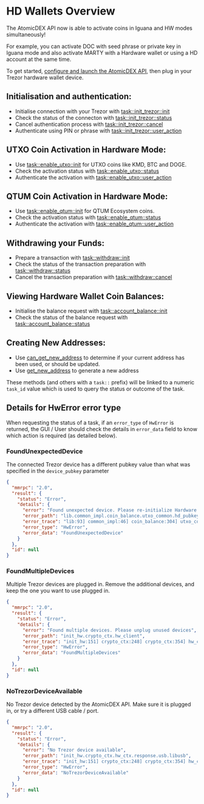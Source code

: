 # HD Wallets Overview

The AtomicDEX API now is able to activate coins in Iguana and HW modes simultaneously!

For example, you can activate DOC with seed phrase or private key in Iguana mode and also activate MARTY with a Hardware wallet or using a HD account at the same time.

To get started, [configure and launch the AtomicDEX API](/atomicdex/setup/), then plug in your Trezor hardware wallet device.


## Initialisation and authentication:

- Initialise connection with your Trezor with [task::init_trezor::init](trezor_initialisation.html#task-init-trezor-init)
- Check the status of the connecton with [task::init_trezor::status](trezor_initialisation.html#task-init-trezor-status)
- Cancel authentication process with [task::init_trezor::cancel](trezor_initialisation.html#task-init-trezor-cancel)
- Authenticate using PIN or phrase with [task::init_trezor::user_action](trezor_initialisation.html#task-init-trezor-user-action)


## UTXO Coin Activation in Hardware Mode:

- Use [task::enable_utxo::init](coin_activation_tasks.html#task-enable-utxo-init) for UTXO coins like KMD, BTC and DOGE.
- Check the activation status with [task::enable_utxo::status](coin_activation_tasks.html#task-enable-utxo-status)
- Authenticate the activation with [task::enable_utxo::user_action](coin_activation_tasks.html#task-enable-utxo-user-action)


## QTUM Coin Activation in Hardware Mode:

- Use [task::enable_qtum::init](coin_activation_tasks.html#task-enable-qtum-init) for QTUM Ecosystem coins.
- Check the activation status with [task::enable_qtum::status](coin_activation_tasks.html#task-enable-qtum-status)
- Authenticate the activation with [task::enable_qtum::user_action](coin_activation_tasks.html#task-enable-qtum-user-action)


## Withdrawing your Funds:

- Prepare a transaction with [task::withdraw::init](withdraw_tasks.html#withdraw-init)
- Check the status of the transaction preparation with [task::withdraw::status](withdraw_tasks.html#withdraw-status)
- Cancel the transaction preparation with [task::withdraw::cancel](withdraw_tasks.html#withdraw-cancel)


## Viewing Hardware Wallet Coin Balances:

- Initialise the balance request with [task::account_balance::init](account_balance_tasks.html#task-account-balance-init)
- Check the status of the balance request with [task::account_balance::status](account_balance_tasks.html#task-account-balance-status)


## Creating New Addresses:

- Use [can_get_new_address](hd_address_management.html#can-get-new-address) to determine if your current address has been used, or should be updated.
- Use [get_new_address](hd_address_management.html#get-new-address) to generate a new address

<Note>

These methods (and others with a `task::` prefix) will be linked to a numeric
`task_id` value which is used to query the status or outcome of the task.

</Note>


## Details for HwError error type

When requesting the status of a task, if an `error_type` of `HwError` is returned, the GUI / User should check the details in `error_data` field to know which action is required (as detailed below).


### FoundUnexpectedDevice

The connected Trezor device has a different pubkey value than what was specified in the `device_pubkey` parameter

```json
{
  "mmrpc": "2.0",
  "result": {
    "status": "Error",
    "details": {
      "error": "Found unexpected device. Please re-initialize Hardware wallet",
      "error_path": "lib.common_impl.coin_balance.utxo_common.hd_pubkey.hw_ctx",
      "error_trace": "lib:93] common_impl:46] coin_balance:304] utxo_common:163] hd_pubkey:176] hw_ctx:149]",
      "error_type": "HwError",
      "error_data": "FoundUnexpectedDevice"
    }
  },
  "id": null
}
```


### FoundMultipleDevices

Multiple Trezor devices are plugged in. Remove the additional devices, and keep the one you want to use plugged in.

```json
{
  "mmrpc": "2.0",
  "result": {
    "status": "Error",
    "details": {
      "error": "Found multiple devices. Please unplug unused devices",
      "error_path": "init_hw.crypto_ctx.hw_client",
      "error_trace": "init_hw:151] crypto_ctx:248] crypto_ctx:354] hw_client:152] hw_client:126]",
      "error_type": "HwError",
      "error_data": "FoundMultipleDevices"
    }
  },
  "id": null
}
```

### NoTrezorDeviceAvailable

No Trezor device detected by the AtomicDEX API. Make sure it is plugged in, or try a different USB cable / port.

```json
{
  "mmrpc": "2.0",
  "result": {
    "status": "Error",
    "details": {
      "error": "No Trezor device available",
      "error_path": "init_hw.crypto_ctx.hw_ctx.response.usb.libusb",
      "error_trace": "init_hw:151] crypto_ctx:248] crypto_ctx:354] hw_ctx:120] response:136] usb:46] libusb:195]",
      "error_type": "HwError",
      "error_data": "NoTrezorDeviceAvailable"
    }
  },
  "id": null
}
```
